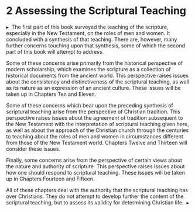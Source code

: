 # [2]{.HEADS---SUBHEADS_Part-Number} Assess&#173;ing the Scrip&#173;tural Teach&#173;ing {-}

<a id="_idParaDest-45"></a><a id="_idTextAnchor419"></a>
<p class="BODY-STYLES_Part-Opening"><span>▸&#160;&#160;</span><span class="Opening-Drop-Words">The first part of this book</span> surveyed the teaching of the scripture, especially in the New Testament, on the roles of men and women. It concluded with a synthesis of that teaching. There are, however, many further concerns touching upon that synthesis, some of which the second part of this book will attempt to address.</p>
<p class="BODY-STYLES_Body">Some of these concerns arise primarily from the historical perspective of modern scholarship, which examines the scripture as a collection of historical documents from the ancient world. This perspective raises issues about the consistency and distinctiveness of the scriptural teaching, as well as its nature as an expression of an ancient culture. These issues will be taken up in Chapters Ten and Eleven.</p>
<p class="BODY-STYLES_Body">Some of these concerns which bear upon the preceding synthesis of scriptural teaching arise from the perspective of Christian tradition. This perspective raises issues about the agreement of tradition subsequent to the New Testament with the interpretation of scriptural teaching given here, as well as about the approach of the Christian church through the centuries to teaching about the roles of men and women in circumstances different from those of the New Testament world. Chapters Twelve and Thirteen will consider these issues.</p>
<p class="BODY-STYLES_Body">Finally, some concerns arise from the perspective of certain views about the nature and authority of scripture. This perspective raises issues about how one should respond to scriptural teaching. These issues will be taken up in Chapters Fourteen and Fifteen.</p>
<p class="BODY-STYLES_Body">All of these chapters deal with the authority that the scriptural teaching has over Christians. They do not attempt to develop further the content of the scriptural teaching, but to assess its validity for determining Christian life.&#160;&#160;▸</p>
